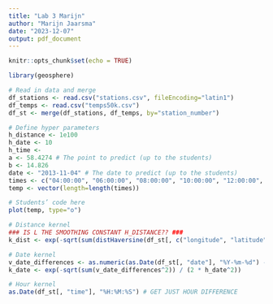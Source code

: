 ```yaml
---
title: "Lab 3 Marijn"
author: "Marijn Jaarsma"
date: "2023-12-07"
output: pdf_document
---
```


```r
knitr::opts_chunk$set(echo = TRUE)
```

```r
library(geosphere)

```

```r
# Read in data and merge
df_stations <- read.csv("stations.csv", fileEncoding="latin1")
df_temps <- read.csv("temps50k.csv")
df_st <- merge(df_stations, df_temps, by="station_number")

# Define hyper parameters
h_distance <- 1e100
h_date <- 10
h_time <- 
a <- 58.4274 # The point to predict (up to the students)
b <- 14.826
date <- "2013-11-04" # The date to predict (up to the students)
times <- c("04:00:00", "06:00:00", "08:00:00", "10:00:00", "12:00:00", "14:00:00", "16:00:00", "18:00:00", "20:00:00", "22:00:00", "24:00:00")
temp <- vector(length=length(times))

# Students’ code here
plot(temp, type="o")

# Distance kernel
### IS L THE SMOOTHING CONSTANT H_DISTANCE?? ###
k_dist <- exp(-sqrt(sum(distHaversine(df_st[, c("longitude", "latitude")], c(a, b))^2))^2 / (2 * h_distance^2))

# Date kernel
v_date_differences <- as.numeric(as.Date(df_st[, "date"], "%Y-%m-%d") - as.Date(date, "%Y-%m-%d"))
k_date <- exp(-sqrt(sum(v_date_differences^2)) / (2 * h_date^2))

# Hour kernel
as.Date(df_st[, "time"], "%H:%M:%S") # GET JUST HOUR DIFFERENCE
```